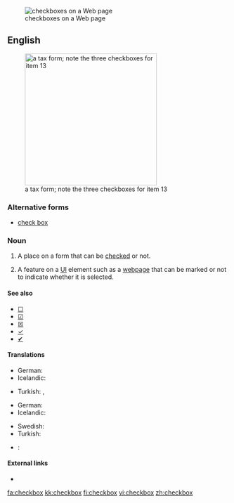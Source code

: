 [[File:Checkbox.png|thumb|checkboxes on a Web page]]
==English==
[[File:Form W-2, 2006.png|thumb|300px|right|a tax form; note the three checkboxes for item 13]]

===Alternative forms===
* [[check box]]

===Noun===
{{en-noun|pl=checkboxes}}

# A place on a form that can be [[checked]] or not.
# {{graphical user interface}} A feature on a [[UI]] element such as a [[webpage]] that can be marked or not to indicate whether it is selected.

====See also====
* [[☐]]
* [[☑]]
* [[☒]]
* [[✓]]
* [[✔]]

====Translations====
{{trans-top|A place on a form that can be checked or not}}
* German: {{t|de|Kontrollkästchen|n}}
* Icelandic: {{t|is|gátreitur|m}}
{{trans-mid}}
* Turkish: {{t|tr|işaret kutusu|tr=işa:ret}}, {{t|tr|onay kutusu}}
{{trans-bottom}}

{{trans-top|{{graphical user interface}}: a feature on a webpage that can be marked or not}}
* German: {{t|de|Kontrollbox|f}}
* Icelandic: {{t|is|gátreitur|m}}
{{trans-mid}}
* Swedish: {{t|sv|kryssruta|c}}
* Turkish: {{t|tr|seçme kutusu}}
{{trans-bottom}}

{{checktrans-top}}
* {{ttbc|sv}}: {{t|sv|kryssruta|c}}
{{trans-bottom}}

====External links====
* {{pedialite}}

[[fa:checkbox]]
[[kk:checkbox]]
[[fi:checkbox]]
[[vi:checkbox]]
[[zh:checkbox]]